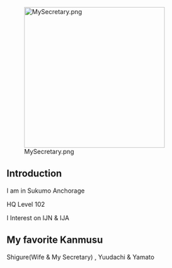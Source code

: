 [[File:MySecretary.png|thumb|320x320px]]
== Introduction ==
I am in Sukumo Anchorage 

HQ Level 102 

I Interest on IJN & IJA 
==My favorite Kanmusu==
Shigure(Wife & My Secretary) , Yuudachi & Yamato